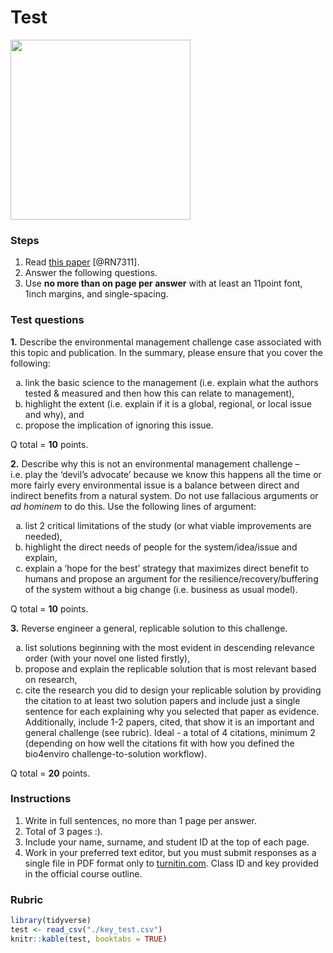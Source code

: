 # Test {#test}

![](./test.png){width=3in} 


### Steps {-}  
1. Read [this paper](https://www.facetsjournal.com/doi/full/10.1139/facets-2020-0108) [@RN7311].
2. Answer the following questions. 
3. Use **no more than on page per answer** with at least an 11point font, 1inch margins, and single-spacing.  

### Test questions {-}
**1.** Describe the environmental management challenge case associated with this topic and publication.  In the summary, please ensure that you cover the following:  

(a) link the basic science to the management (i.e. explain what the authors tested & measured and then how this can relate to management),  
(b) highlight the extent (i.e. explain if it is a global, regional, or local issue and why), and  
(c) propose the implication of ignoring this issue.  

Q total = **10** points.

**2.** Describe why this is not an environmental management challenge – i.e. play the ‘devil’s advocate’ because we know this happens all the time or more fairly every environmental issue is a balance between direct and indirect benefits from a natural system.  Do not use fallacious arguments or *ad hominem* to do this.  Use the following lines of argument:  

(a) list 2 critical limitations of the study (or what viable improvements are needed),  
(b) highlight the direct needs of people for the system/idea/issue and explain,  
(c) explain a ‘hope for the best’ strategy that maximizes direct benefit to humans and propose an argument for the resilience/recovery/buffering of the system without a big change (i.e. business as usual model).  

Q total = **10** points.  

**3.** Reverse engineer a general, replicable solution to this challenge.  

(a) list solutions beginning with the most evident in descending relevance order (with your novel one listed firstly),  
(b) propose and explain the replicable solution that is most relevant based on research,  
(c) cite the research you did to design your replicable solution by providing the citation to at least two solution papers and include just a single sentence for each explaining why you selected that paper as evidence. Additionally, include 1-2 papers, cited, that show it is an important and general challenge (see rubric). Ideal - a total of 4 citations, minimum 2 (depending on how well the citations fit with how you defined the bio4enviro challenge-to-solution workflow).      

Q total = **20** points. 

### Instructions {-}  
1. Write in full sentences, no more than 1 page per answer.
2. Total of 3 pages :).  
3. Include your name, surname, and student ID at the top of each page.
4. Work in your preferred text editor, but you must submit responses as a single file in PDF format only to [turnitin.com](https://www.turnitin.com). Class ID and key provided in the official course outline.  

### Rubric {-}  

```r
library(tidyverse)
test <- read_csv("./key_test.csv")
knitr::kable(test, booktabs = TRUE)

```
